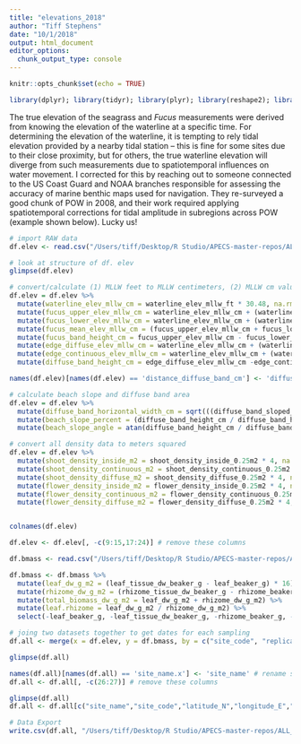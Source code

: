 ```yaml
---
title: "elevations_2018"
author: "Tiff Stephens"
date: "10/1/2018"
output: html_document
editor_options: 
  chunk_output_type: console
---
```


```r
knitr::opts_chunk$set(echo = TRUE)
```

```r
library(dplyr); library(tidyr); library(plyr); library(reshape2); library(lubridate); library(ggplot2); library(DT); library(leaflet); library(htmlwidgets); library(htmltools); library(shiny); library(mapview); library(sp); library(sf); library(knitr); library(cowplot); library(ggpmisc); library(DT); library(plyr); library(magick)
```



\elevation \density
The true elevation of the seagrass and *Fucus* measurements were derived from knowing the elevation of the waterline at a specific time. For determining the elevation of the waterline, it is tempting to rely tidal elevation provided by a nearby tidal station -- this is fine for some sites due to their close proximity, but for others, the true waterline elevation will diverge from such measurements due to spatiotemporal influences on water movement. I corrected for this by reaching out to someone connected to the US Coast Guard and NOAA branches responsible for assessing the accuracy of marine benthic maps used for navigation. They re-surveyed a good chunk of POW in 2008, and their work required applying spatiotemporal corrections for tidal amplitude in subregions across POW (example shown below). Lucky us! 
```r
# import RAW data
df.elev <- read.csv("/Users/tiff/Desktop/R Studio/APECS-master-repos/ALL_DATA/DATA_ARCHIVING/Tiff/Seagrass elevation, density, biomass [2018]/elevation_density_2018_RAW.csv", stringsAsFactors = FALSE, header = TRUE)
```

```r
# look at structure of df. elev
glimpse(df.elev)
```

```r
# convert/calculate (1) MLLW feet to MLLW centimeters, (2) MLLW cm values for Fucus elevations, (3) MLLW cm values for seagrass elevations
df.elev = df.elev %>% 
  mutate(waterline_elev_mllw_cm = waterline_elev_mllw_ft * 30.48, na.rm = TRUE) %>%
  mutate(fucus_upper_elev_mllw_cm = waterline_elev_mllw_cm + (waterline_elev_stadia_avg_cm - fucus_upper_elev_stadia_cm), na.rm = TRUE) %>%
  mutate(fucus_lower_elev_mllw_cm = waterline_elev_mllw_cm + (waterline_elev_stadia_avg_cm - fucus_lower_elev_stadia_cm), na.rm = TRUE) %>%
  mutate(fucus_mean_elev_mllw_cm = (fucus_upper_elev_mllw_cm + fucus_lower_elev_mllw_cm) / 2, na.rm = TRUE) %>%
  mutate(fucus_band_height_cm = fucus_upper_elev_mllw_cm - fucus_lower_elev_mllw_cm, na.rm = TRUE) %>%
  mutate(edge_diffuse_elev_mllw_cm = waterline_elev_mllw_cm + (waterline_elev_stadia_avg_cm - edge_diffuse_elev_stadia_cm), na.rm = TRUE) %>%
  mutate(edge_continuous_elev_mllw_cm = waterline_elev_mllw_cm + (waterline_elev_stadia_avg_cm - edge_continuous_elev_stadia_cm), na.rm = TRUE) %>%
  mutate(diffuse_band_height_cm = edge_diffuse_elev_mllw_cm -edge_continuous_elev_mllw_cm, na.rm = TRUE)

names(df.elev)[names(df.elev) == 'distance_diffuse_band_cm'] <- 'diffuse_band_sloped_width_cm' # rename site columns

# calculate beach slope and diffuse band area
df.elev = df.elev %>%
  mutate(diffuse_band_horizontal_width_cm = sqrt(((diffuse_band_sloped_width_cm)^2)-((diffuse_band_height_cm)^2)), na.rm = TRUE) %>%
  mutate(beach_slope_percent = (diffuse_band_height_cm / diffuse_band_horizontal_width_cm) * 100, na.rm = TRUE) %>%
  mutate(beach_slope_angle = atan(diffuse_band_height_cm / diffuse_band_horizontal_width_cm), na.rm = TRUE)
```

```r
# convert all density data to meters squared
df.elev = df.elev %>% 
  mutate(shoot_density_inside_m2 = shoot_density_inside_0.25m2 * 4, na.rm = TRUE) %>%
  mutate(shoot_density_continuous_m2 = shoot_density_continuous_0.25m2 * 4, na.rm = TRUE) %>%
  mutate(shoot_density_diffuse_m2 = shoot_density_diffuse_0.25m2 * 4, na.rm = TRUE) %>%
  mutate(flower_density_inside_m2 = flower_density_inside_0.25m2 * 4, na.rm = TRUE) %>%
  mutate(flower_density_continuous_m2 = flower_density_continuous_0.25m2 * 4, na.rm = TRUE) %>%
  mutate(flower_density_diffuse_m2 = flower_density_diffuse_0.25m2 * 4, na.rm = TRUE)


colnames(df.elev)

df.elev <- df.elev[, -c(9:15,17:24)] # remove these columns
```




\biomass
```r
df.bmass <- read.csv("/Users/tiff/Desktop/R Studio/APECS-master-repos/ALL_DATA/DATA_ARCHIVING/Tiff/Seagrass elevation, density, biomass [2018]/biomass_cores_2018_RAW.csv", stringsAsFactors = FALSE, header = TRUE)
```

```r
df.bmass <- df.bmass %>%
  mutate(leaf_dw_g_m2 = (leaf_tissue_dw_beaker_g - leaf_beaker_g) * 16) %>%
  mutate(rhizome_dw_g_m2 = (rhizome_tissue_dw_beaker_g - rhizome_beaker_g) * 16) %>%
  mutate(total_biomass_dw_g_m2 = leaf_dw_g_m2 + rhizome_dw_g_m2) %>%
  mutate(leaf.rhizome = leaf_dw_g_m2 / rhizome_dw_g_m2) %>%
  select(-leaf_beaker_g, -leaf_tissue_dw_beaker_g, -rhizome_beaker_g, -rhizome_tissue_dw_beaker_g)
```


\join
```r
# joing two datasets together to get dates for each sampling
df.all <- merge(x = df.elev, y = df.bmass, by = c("site_code", "replicate"), all.x = TRUE)

glimpse(df.all)

names(df.all)[names(df.all) == 'site_name.x'] <- 'site_name' # rename site columns
df.all <- df.all[, -c(26:27)] # remove these columns

glimpse(df.all)
df.all <- df.all[c("site_name","site_code","latitude_N","longitude_E","so_region","date_dd.mm.yy","cage_present","replicate","beach_slope_percent","beach_slope_angle","fucus_upper_elev_mllw_cm","fucus_lower_elev_mllw_cm","fucus_mean_elev_mllw_cm","fucus_band_height_cm","edge_diffuse_elev_mllw_cm","edge_continuous_elev_mllw_cm","diffuse_band_height_cm","diffuse_band_sloped_width_cm","diffuse_band_horizontal_width_cm","shoot_density_diffuse_m2","shoot_density_continuous_m2","shoot_density_inside_m2","flower_density_diffuse_m2","flower_density_continuous_m2","flower_density_inside_m2","leaf_dw_g_m2", "rhizome_dw_g_m2", "total_biomass_dw_g_m2", "leaf.rhizome")]
```


\DataExport
```r
# Data Export
write.csv(df.all, "/Users/tiff/Desktop/R Studio/APECS-master-repos/ALL_DATA/DATA_ARCHIVING/Tiff/Seagrass elevation, density, biomass [2018]/elevation_density_biomass_2018_CLEAN.csv", row.names = FALSE)
```







